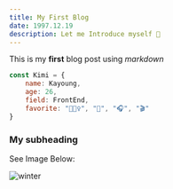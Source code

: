 ---
title: My First Blog
date: 1997.12.19
description: Let me Introduce myself 🥰
---

This is my **first** blog post using _markdown_

```jsx
const Kimi = {
    name: Kayoung,
    age: 26,
    field: FrontEnd,
    favorite: "🧘🏻‍♀️", "🍵", "🎧", "🎬"
}
```

### My subheading

See Image Below:

![winter](/img/winter.JPG)
